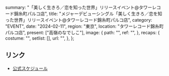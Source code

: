   summary: "「美しく生きろ／恋を知った世界」リリースイベント@タワーレコード錦糸町パルコ店",
  title:
    "メジャーデビューシングル「美しく生きろ／恋を知った世界」リリースイベント@タワーレコード錦糸町パルコ店",
  category: "EVENT",
  date: "2024-02-11",
  region: "東京",
  location: "タワーレコード錦糸町パルコ店",
  present: ["高嶺のなでしこ"],
  image: {
    path: "",
    ref: "",
  },
  recaps: {
    costume: "",
    setlist: [],
    url: "",
  },
};

## リンク

- [公式スケジュール](https://takanenonadeshiko.jp/?p=1769)
